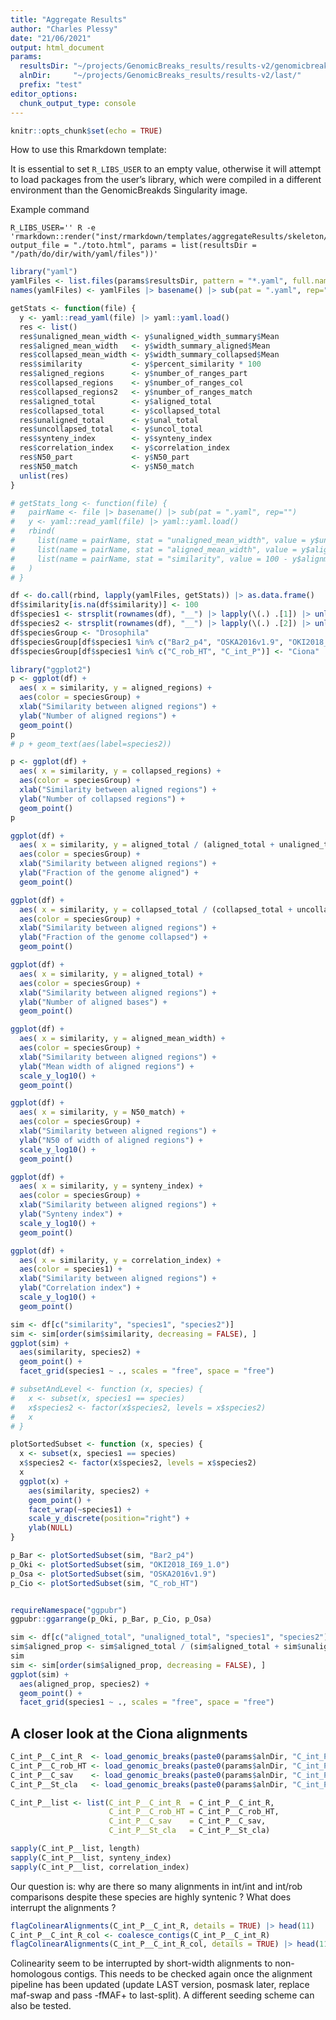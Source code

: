 ```yaml
---
title: "Aggregate Results"
author: "Charles Plessy"
date: "21/06/2021"
output: html_document
params:
  resultsDir: "~/projects/GenomicBreaks_results/results-v2/genomicbreaks/"
  alnDir:     "~/projects/GenomicBreaks_results/results-v2/last/"
  prefix: "test"
editor_options: 
  chunk_output_type: console
---
```


```r
knitr::opts_chunk$set(echo = TRUE)
```

How to use this Rmarkdown template:

It is essential to set `R_LIBS_USER` to an empty value, otherwise it will
attempt to load packages from the user's library, which were compiled in a
different environment than the GenomicBreakds Singularity image.

Example command

```
R_LIBS_USER='' R -e 'rmarkdown::render("inst/rmarkdown/templates/aggregateResults/skeleton/skeleton.Rmd", output_file = "./toto.html", params = list(resultsDir = "/path/do/dir/with/yaml/files"))'
```

```r
library("yaml")
yamlFiles <- list.files(params$resultsDir, pattern = "*.yaml", full.names = TRUE)
names(yamlFiles) <- yamlFiles |> basename() |> sub(pat = ".yaml", rep="")

getStats <- function(file) {
  y <- yaml::read_yaml(file) |> yaml::yaml.load()
  res <- list()
  res$unaligned_mean_width <- y$unaligned_width_summary$Mean
  res$aligned_mean_width   <- y$width_summary_aligned$Mean
  res$collapsed_mean_width <- y$width_summary_collapsed$Mean
  res$similarity           <- y$percent_similarity * 100
  res$aligned_regions      <- y$number_of_ranges_part
  res$collapsed_regions    <- y$number_of_ranges_col
  res$collapsed_regions2   <- y$number_of_ranges_match
  res$aligned_total        <- y$aligned_total
  res$collapsed_total      <- y$collapsed_total
  res$unaligned_total      <- y$unal_total
  res$uncollapsed_total    <- y$uncol_total
  res$synteny_index        <- y$synteny_index
  res$correlation_index    <- y$correlation_index
  res$N50_part             <- y$N50_part
  res$N50_match            <- y$N50_match
  unlist(res)
}

# getStats_long <- function(file) {
#   pairName <- file |> basename() |> sub(pat = ".yaml", rep="")
#   y <- yaml::read_yaml(file) |> yaml::yaml.load()
#   rbind(
#     list(name = pairName, stat = "unaligned_mean_width", value = y$unaligned_width_summary$Mean),
#     list(name = pairName, stat = "aligned_mean_width", value = y$aligned_width_summary$Mean),
#     list(name = pairName, stat = "similarity", value = 100 - y$alignment_summary$percent_mismatch)
#   )
# }

df <- do.call(rbind, lapply(yamlFiles, getStats)) |> as.data.frame()
df$similarity[is.na(df$similarity)] <- 100
df$species1 <- strsplit(rownames(df), "__") |> lapply(\(.) .[1]) |> unlist()
df$species2 <- strsplit(rownames(df), "__") |> lapply(\(.) .[2]) |> unlist()
df$speciesGroup <- "Drosophila"
df$speciesGroup[df$species1 %in% c("Bar2_p4", "OSKA2016v1.9", "OKI2018_I69_1.0")] <- "Oikopleura"
df$speciesGroup[df$species1 %in% c("C_rob_HT", "C_int_P")] <- "Ciona"
```

```r
library("ggplot2")
p <- ggplot(df) +
  aes( x = similarity, y = aligned_regions) +
  aes(color = speciesGroup) +
  xlab("Similarity between aligned regions") +
  ylab("Number of aligned regions") +
  geom_point()
p
# p + geom_text(aes(label=species2))

p <- ggplot(df) +
  aes( x = similarity, y = collapsed_regions) +
  aes(color = speciesGroup) +
  xlab("Similarity between aligned regions") +
  ylab("Number of collapsed regions") +
  geom_point()
p

ggplot(df) +
  aes( x = similarity, y = aligned_total / (aligned_total + unaligned_total)) +
  aes(color = speciesGroup) +
  xlab("Similarity between aligned regions") +
  ylab("Fraction of the genome aligned") +
  geom_point()

ggplot(df) +
  aes( x = similarity, y = collapsed_total / (collapsed_total + uncollapsed_total)) +
  aes(color = speciesGroup) +
  xlab("Similarity between aligned regions") +
  ylab("Fraction of the genome collapsed") +
  geom_point()

ggplot(df) +
  aes( x = similarity, y = aligned_total) +
  aes(color = speciesGroup) +
  xlab("Similarity between aligned regions") +
  ylab("Number of aligned bases") +
  geom_point()

ggplot(df) +
  aes( x = similarity, y = aligned_mean_width) +
  aes(color = speciesGroup) +
  xlab("Similarity between aligned regions") +
  ylab("Mean width of aligned regions") +
  scale_y_log10() +
  geom_point()

ggplot(df) +
  aes( x = similarity, y = N50_match) +
  aes(color = speciesGroup) +
  xlab("Similarity between aligned regions") +
  ylab("N50 of width of aligned regions") +
  scale_y_log10() +
  geom_point()

ggplot(df) +
  aes( x = similarity, y = synteny_index) +
  aes(color = speciesGroup) +
  xlab("Similarity between aligned regions") +
  ylab("Synteny index") +
  scale_y_log10() +
  geom_point()

ggplot(df) +
  aes( x = similarity, y = correlation_index) +
  aes(color = species1) +
  xlab("Similarity between aligned regions") +
  ylab("Correlation index") +
  scale_y_log10() +
  geom_point()
```

```r
sim <- df[c("similarity", "species1", "species2")]
sim <- sim[order(sim$similarity, decreasing = FALSE), ]
ggplot(sim) +
  aes(similarity, species2) +
  geom_point() +
  facet_grid(species1 ~ ., scales = "free", space = "free")

# subsetAndLevel <- function (x, species) {
#   x <- subset(x, species1 == species)
#   x$species2 <- factor(x$species2, levels = x$species2)
#   x
# }

plotSortedSubset <- function (x, species) {
  x <- subset(x, species1 == species)
  x$species2 <- factor(x$species2, levels = x$species2)
  x
  ggplot(x) +
    aes(similarity, species2) +
    geom_point() +
    facet_wrap(~species1) +
    scale_y_discrete(position="right") +
    ylab(NULL)
}

p_Bar <- plotSortedSubset(sim, "Bar2_p4")
p_Oki <- plotSortedSubset(sim, "OKI2018_I69_1.0")
p_Osa <- plotSortedSubset(sim, "OSKA2016v1.9")
p_Cio <- plotSortedSubset(sim, "C_rob_HT")


requireNamespace("ggpubr")
ggpubr::ggarrange(p_Oki, p_Bar, p_Cio, p_Osa)

```


```r
sim <- df[c("aligned_total", "unaligned_total", "species1", "species2")]
sim$aligned_prop <- sim$aligned_total / (sim$aligned_total + sim$unaligned_total)
sim
sim <- sim[order(sim$aligned_prop, decreasing = FALSE), ]
ggplot(sim) +
  aes(aligned_prop, species2) +
  geom_point() +
  facet_grid(species1 ~ ., scales = "free", space = "free")
```

A closer look at the Ciona alignments
-------------------------------------

```r
C_int_P__C_int_R  <- load_genomic_breaks(paste0(params$alnDir, "C_int_P__C_int_R.gff.gz"))
C_int_P__C_rob_HT <- load_genomic_breaks(paste0(params$alnDir, "C_int_P__C_rob_HT.gff.gz"))
C_int_P__C_sav    <- load_genomic_breaks(paste0(params$alnDir, "C_int_P__C_sav.gff.gz"))
C_int_P__St_cla   <- load_genomic_breaks(paste0(params$alnDir, "C_int_P__St_cla.gff.gz"))

C_int_P__list <- list(C_int_P__C_int_R  = C_int_P__C_int_R,
                      C_int_P__C_rob_HT = C_int_P__C_rob_HT,
                      C_int_P__C_sav    = C_int_P__C_sav,
                      C_int_P__St_cla   = C_int_P__St_cla)

sapply(C_int_P__list, length)
sapply(C_int_P__list, synteny_index)
sapply(C_int_P__list, correlation_index)
```

Our question is: why are there so many alignments in int/int and int/rob
comparisons despite these species are highly syntenic ?  What does interrupt the
alignments ?

```r
flagColinearAlignments(C_int_P__C_int_R, details = TRUE) |> head(11)
C_int_P__C_int_R_col <- coalesce_contigs(C_int_P__C_int_R)
flagColinearAlignments(C_int_P__C_int_R_col, details = TRUE) |> head(11)
```

Colinearity seem to be interrupted by short-width alignments to non-homologous
contigs.  This needs to be checked again once the alignment pipeline has been
updated (update LAST version, posmask later, replace maf-swap and pass -fMAF+
to last-split).  A different seeding scheme can also be tested.
